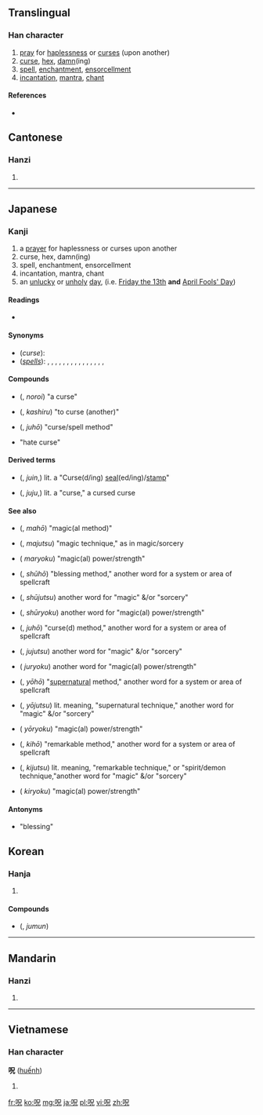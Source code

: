 ==Translingual==

===Han character===
{{Han char|rn=30|rad=口|as=05|sn=8|four=|canj=口口竹山 (RRHU)}}

# [[pray]] for [[haplessness]] or [[curse]]s (upon another)
# [[curse]], [[hex]], [[damn]](ing)
# [[spell]], [[enchantment]], [[ensorcell]]ment
# [[incantation]], [[mantra]], [[chant]]

====References====
* {{Han ref|kx=0182.020|dkj=03443|dj=0401.020|hdz=10601.030|uh=546A|ud=21610}}

==Cantonese==

===Hanzi===
{{yue-hanzi|jyut=|y=juk1}}

# {{rfdef|lang=yue|sort=示05}}

----

==Japanese==

===Kanji===
{{ja-kanji|grade=|rs=口05}}

# a [[prayer]] for haplessness or curses upon another
# curse, hex, damn(ing)
# spell, enchantment, ensorcellment
# incantation, mantra, chant
# an [[unlucky]] or [[unholy]] [[day]], (i.e. [[Friday the thirteenth|Friday the 13th]] '''and''' [[April Fools' Day]])

====Readings====
* {{ja-readings|on={{l|ja|じゅ}} (ju), {{l|ja|しゅう}} (shū)|kun={{l|ja|のろう}} (norou), {{l|ja|のろい}} (noroi)}}

====Synonyms====
* (''curse''): {{l|ja|咒}}
* (''[[spell]]s''): {{l|ja|呪}}, {{l|ja|呪縛}}, {{l|ja|呪文}}, {{l|ja|呪咒}}, {{l|ja|咒}}, {{l|ja|咒縛}}, {{l|ja|祝呪}}, {{l|ja|祝}}, {{l|ja|祝縛}}, {{l|ja|祝文}}, {{l|ja|祝福}}, {{l|ja|福}}, {{l|ja|福縛}}, {{l|ja|呪縛を解く}}, {{l|ja|祝福する}}, {{l|ja|呪縛する}}

====Compounds====
* {{l|ja|呪い}} ({{l|ja|のろい}}, ''noroi'') "a curse"
* {{l|ja|呪る}} ({{l|ja|かしる}}, ''kashiru'') "to curse (another)" 
* {{l|ja|呪法}} ({{l|ja|じゅほう}}, ''juhō'') "curse/spell method"
* {{l|ja|呪怨}} "hate curse"

====Derived terms====
* {{l|ja|呪印}} ({{l|ja|じゅいん}}, ''juin'',) lit. a "Curse(d/ing) [[seal]](ed/ing)/[[stamp]]"
* {{l|ja|呪咒}} ({{l|ja|じゅじゅ}}, ''juju'',) lit. a "curse," a cursed curse

====See also====
* {{l|ja|魔法}} ({{l|ja|まほう}}, ''mahō'') "magic(al method)"
* {{l|ja|魔術}} ({{l|ja|まじゅつ}}, ''majutsu'') "magic technique," as in magic/sorcery
* {{l|ja|魔力}} ({{l|ja|まりょく}} ''maryoku'') "magic(al) power/strength"
* {{l|ja|祝法}} ({{l|ja|しゅうほう}}, ''shūhō'') "blessing method," another word for a system or area of spellcraft
* {{l|ja|祝術}} ({{l|ja|しゅうじゅつ}}, ''shūjutsu'') another word for "magic" &/or "sorcery"
* {{l|ja|祝力}} ({{l|ja|しゅうりょく}}, ''shūryoku'') another word for "magic(al) power/strength"
* {{l|ja|呪法}} ({{l|ja|じゅほう}}, ''juhō'') "curse(d) method," another word for a system or area of spellcraft
* {{l|ja|呪術}} ({{l|ja|じゅじゅつ}}, ''jujutsu'') another word for "magic" &/or "sorcery"
* {{l|ja|呪力}} ({{l|ja|じゅりょく}} ''juryoku'') another word for "magic(al) power/strength"
* {{l|ja|妖法}} ({{l|ja|ようほう}}, ''yōhō'') "[[supernatural]] method," another word for a system or area of spellcraft
* {{l|ja|妖術}} ({{l|ja|ようじゅつ}}, ''yōjutsu'') lit. meaning, "supernatural technique," another word for "magic" &/or "sorcery"
* {{l|ja|妖力}} ({{l|ja|じゅりょく}} ''yōryoku'') "magic(al) power/strength"
* {{l|ja|鬼法}} ({{l|ja|きほう}}, ''kihō'') "remarkable method," another word for a system or area of spellcraft
* {{l|ja|鬼術}} ({{l|ja|きじゅつ}}, ''kijutsu'') lit. meaning, "remarkable technique," or "spirit/demon technique,"another word for "magic" &/or "sorcery"
* {{l|ja|鬼力}} ({{l|ja|じゅりょく}} ''kiryoku'') "magic(al) power/strength"

====Antonyms====
* {{l|ja|祝}} "blessing"

==Korean==

===Hanja===
{{ko-hanja|hangeul=[[주]]|rv=ju|mr=chu}}

# {{rfdef|lang=ko|sort=口05}}

====Compounds====
* {{l|ja|呪文}} ({{l|ko|주문}}, ''jumun'')

----

==Mandarin==

===Hanzi===
{{cmn-hanzi|pin=[[zhòu]] ([[zhou4]])|wg=chou<sup>4</sup>}}

# {{rfdef|lang=cmn|sort=口05}}

----

==Vietnamese==

===Han character===
'''呪''' ([[huếnh]])

# {{rfdef|lang=vi}}

[[fr:呪]]
[[ko:呪]]
[[mg:呪]]
[[ja:呪]]
[[pl:呪]]
[[vi:呪]]
[[zh:呪]]